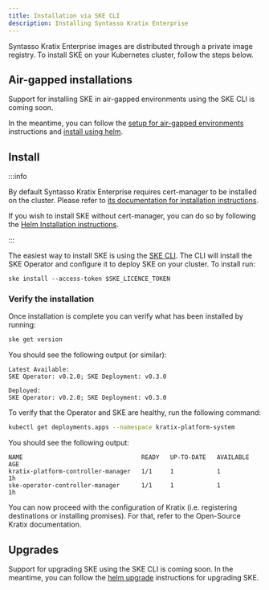 ```yaml
---
title: Installation via SKE CLI
description: Installing Syntasso Kratix Enterprise
---
```


Syntasso Kratix Enterprise images are distributed through a private image registry. To
install SKE on your Kubernetes cluster, follow the steps below.

## Air-gapped installations

Support for installing SKE in air-gapped environments using the SKE CLI is coming
soon.

In the meantime, you can follow the [setup for air-gapped environments](./air-gapped) instructions and
[install using helm](./helm-installation).

## Install

:::info

By default Syntasso Kratix Enterprise requires cert-manager to be installed on
the cluster. Please refer to [its documentation for installation
instructions](https://cert-manager.io/).

If you wish to install SKE without cert-manager, you can do so by following the
[Helm Installation instructions](./helm-installation#custom-certs).

:::

The easiest way to install SKE is using the [SKE
CLI](../50-releases/40-ske-cli.mdx). The CLI will install the SKE Operator and
configure it to deploy SKE on your cluster. To install run:

```
ske install --access-token $SKE_LICENCE_TOKEN
```

### Verify the installation

Once installation is complete you can verify what has been installed by running:

```bash
ske get version
```

You should see the following output (or similar):
```shell-session
Latest Available:
SKE Operator: v0.2.0; SKE Deployment: v0.3.0

Deployed:
SKE Operator: v0.2.0; SKE Deployment: v0.3.0
```

To verify that the Operator and SKE are healthy, run the following command:

```bash
kubectl get deployments.apps --namespace kratix-platform-system
```

You should see the following output:

```shell-session
NAME                                 READY   UP-TO-DATE   AVAILABLE   AGE
kratix-platform-controller-manager   1/1     1            1           1h
ske-operator-controller-manager      1/1     1            1           1h
```

You can now proceed with the configuration of Kratix (i.e. registering destinations or
installing promises). For that, refer to the Open-Source Kratix documentation.

## Upgrades

Support for upgrading SKE using the SKE CLI is coming soon. In the meantime, you can
follow the [helm upgrade](./helm-installation) instructions for upgrading SKE.
